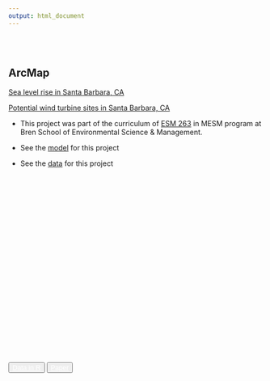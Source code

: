 ```yaml
---
output: html_document
---
```


<br>
<br>

## ArcMap

[Sea level rise in Santa Barbara, CA](projects/gis/sb_sea_level_rise.pdf)

[Potential wind turbine sites in Santa Barbara, CA](projects/gis/sb_wind_turbines_site.pdf)

- This project was part of the curriculum of [ESM 263](https://frew.eri.ucsb.edu/private/ESM263/) in MESM program at Bren School of Environmental Science & Management. 

- See the [model](projects/gis/sb_wind_turbines_site.tbx) for this project

- See the [data](projects/gis/sb_wind_turbines_site.7z) for this project 

<br><br><br><br><br><br><br>      <br><br><br><br><br><br><br>    <br><br><br><br><br><br><br> 

<div  align="center" id="footer">
  <button type="button" class="btn btn-primary disabled"><a href="project.html" style="color:white">Data in R</a></button>
  <button type="button" class="btn btn-primary disabled"><a href="paper.html" style="color:white">Paper</a></button>
</div>